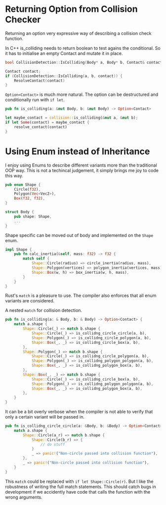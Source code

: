 # Returning Option<Contact> from Collision Checker 
Returning an option very expressive way of describing a collision check function.

In C++ is_colliding needs to return boolean to test agains the conditional. So it has to initialise an empty Contact and mutate it in place.
```c++
bool CollisionDetection::IsColliding(Body* a, Body* b, Contact& contact)
```
```c++
Contact contact;
if (CollisionDetection::IsColliding(a, b, contact)) {
	ResolveContact(contact)
}
```

`Option<Contact>` is much more natural. The option can be destructured and conditionally run with `if let`.
```rust
pub fn is_colliding(a: &mut Body, b: &mut Body) -> Option<Contact> 
```
``` rust
let maybe_contact =	collision::is_colliding(&mut a, &mut b);
if let Some(contact) = maybe_contact {
	resolve_contact(contact)
}
```

# Using Enum instead of Inheritance
I enjoy using Enums to describe different variants more than the traditional OOP way. This is not a techincal judgement, it simply brings me joy to code this way.
```rust
pub enum Shape {
    Circle(f32),
    Polygon(Vec<Vec2>), 
    Box(f32, f32),
}

struct Body {
    pub shape: Shape,
	...
}
```

Shape specific can be moved out of body and implemented on the `Shape` enum.

```rust
impl Shape {
    pub fn calc_inertia(&self, mass: f32) -> f32 {
        match self {
            Shape::Circle(radius) => circle_inertia(radius, mass),
            Shape::Polygon(vertices) => polygon_inertia(vertices, mass),
            Shape::Box(w, h) => box_inertia(w, h, mass),
        }
	}
}
```
Rust's `match` is a pleasure to use. The compiler also enforces that all enum variants are considered. 

A nested `match` for collision detection.

```rust
pub fn is_colliding(a: & Body, b: & Body) -> Option<Contact> {
    match a.shape {
        Shape::Circle(_) => match b.shape {
            Shape::Circle(_) => is_collidng_circle_circle(a, b),
            Shape::Polygon(_) => is_collidng_circle_polygon(a, b),
            Shape::Box(_, _) => is_collidng_circle_box(a, b),
        },
        Shape::Polygon(_) => match b.shape {
            Shape::Circle(_) => is_collidng_circle_polygon(a, b),
            Shape::Polygon(_) => is_collidng_polygon_polygon(a, b),
            Shape::Box(_, _) => is_collidng_polygon_box(a, b),
        },
        Shape::Box(_, _) => match b.shape {
            Shape::Circle(_) => is_collidng_circle_box(a, b),
            Shape::Polygon(_) => is_collidng_polygon_polygon(a, b),
            Shape::Box(_, _) => is_collidng_polygon_box(a, b),
        },
    }
}
```
It can be a bit overly verbose when the compiler is not able to verify that only a certain variant will be passed in. 
```rust
pub fn is_collidng_circle_circle(a: &Body, b: &Body) -> Option<Contact> {
    match a.shape {
        Shape::Circle(a_r) => match b.shape {
            Shape::Circle(b_r) => {
				// do stuff
            }
            _ => panic!("Non-circle passed into collision function"),
        },
        _ => panic!("Non-circle passed into collision function"),
    }
}
```
This `match` could be replaced with `if let Shape::Circle(r)`. But I like the robustness of writing the full match statements. This should catch bugs in development if we accidently have code that calls the function with the wrong arguments.


